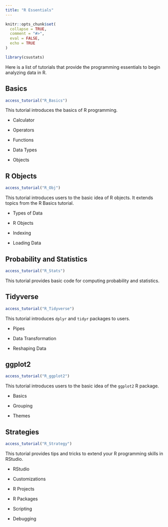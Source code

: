 ```yaml
---
title: "R Essentials"
---
```


```r
knitr::opts_chunk$set(
  collapse = TRUE,
  comment = "#>",
  eval = FALSE,
  echo = TRUE
)
```

```r
library(csustats)
```


Here is a list of tutorials that provide the programming essentials to begin analyzing data in R.

## Basics

```r
access_tutorial("R_Basics")
```

This tutorial introduces the basics of R programming.

-   Calculator

-   Operators

-   Functions

-   Data Types

-   Objects

## R Objects

```r
access_tutorial("R_Obj")
```

This tutorial introduces users to the basic idea of R objects. It extends topics from the R Basics tutorial.

-   Types of Data

-   R Objects

-   Indexing

-   Loading Data

## Probability and Statistics

```r
access_tutorial("R_Stats")
```

This tutorial provides basic code for computing probability and statistics.

## Tidyverse

```r
access_tutorial("R_Tidyverse")
```

This tutorial introduces `dplyr` and `tidyr` packages to users.

-   Pipes

-   Data Transformation

-   Reshaping Data

## ggplot2

```r
access_tutorial("R_ggplot2")
```

This tutorial introduces users to the basic idea of the `ggplot2` R package.

-   Basics

-   Grouping

-   Themes

## Strategies

```r
access_tutorial("R_Strategy")
```

This tutorial provides tips and tricks to extend your R programming skills in RStudio.

-   RStudio

-   Customizations

-   R Projects

-   R Packages

-   Scripting

-   Debugging
